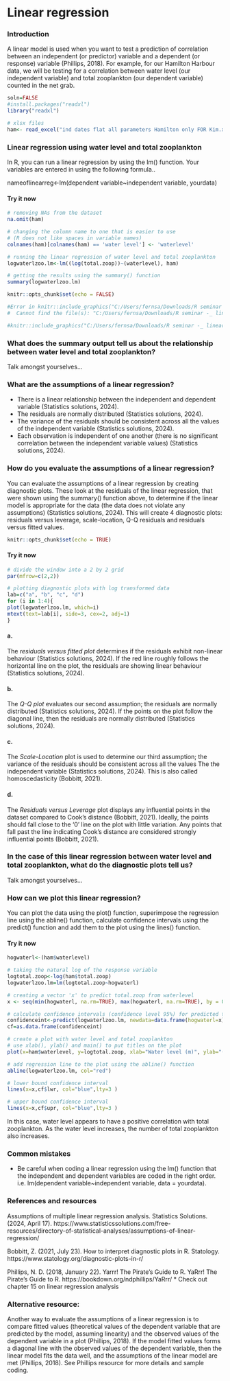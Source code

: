 
# Linear regression

### Introduction 

  A linear model is used when you want to test a prediction of correlation between an independent (or predictor) variable and a dependent (or response) variable (Phillips, 2018). For example, for our Hamilton Harbour data, we will be testing for a correlation between water level (our independent variable) and total zooplankton (our dependent variable) counted in the net grab. 

```r
soln=FALSE
#install.packages("readxl")
library("readxl")

# xlsx files
ham<- read_excel("ind dates flat all parameters Hamilton only FOR Kim.xlsx")
```

### Linear regression  using water level and total zooplankton

  In R, you can run a linear regression by using the lm() function. Your variables are entered in using the following formula.. 
  
  nameoflinearreg<-lm(dependent variable~independent variable, yourdata)

#### Try it now
```r
# removing NAs from the dataset 
na.omit(ham)
```

```r
# changing the column name to one that is easier to use
# (R does not like spaces in variable names)
colnames(ham)[colnames(ham) == 'water level'] <- 'waterlevel'

# running the linear regression of water level and total zooplankton
logwaterlzoo.lm<-lm((log(total.zoop))~(waterlevel), ham)

# getting the results using the summary() function
summary(logwaterlzoo.lm)
```

```r
knitr::opts_chunk$set(echo = FALSE)
```

```r
#Error in knitr::include_graphics("C:/Users/fernsa/Downloads/R seminar -_ linear regression .png") : 
#  Cannot find the file(s): "C:/Users/fernsa/Downloads/R seminar -_ linear regression .png"

#knitr::include_graphics("C:/Users/fernsa/Downloads/R seminar -_ linear regression .png")
```

### What does the summary output tell us about the relationship between water level and total zooplankton?
Talk amongst yourselves...

### What are the assumptions of a linear regression? 
  * There is a linear relationship between the independent and dependent variable (Statistics solutions, 2024).
  * The residuals are normally distributed (Statistics solutions, 2024). 
  * The variance of the residuals should be consistent across all the values of the independent variable (Statistics solutions, 2024). 
  * Each observation is independent of one another (there is no significant correlation between the independent variable values) (Statistics solutions, 2024). 

### How do you evaluate the assumptions of a linear regression?

  You can evaluate the assumptions of a linear regression by creating diagnostic plots. These look at the residuals of the linear regression, that were shown using the summary() function above, to determine if the linear model is appropriate for the data (the data does not violate any assumptions) (Statistics solutions, 2024). This will create 4 diagnostic plots: residuals versus leverage, scale-location, Q-Q residuals and residuals versus fitted values. 
  
```r
knitr::opts_chunk$set(echo = TRUE)
```
#### Try it now
```r
# divide the window into a 2 by 2 grid
par(mfrow=c(2,2))

# plotting diagnostic plots with log transformed data
lab=c("a", "b", "c", "d")
for (i in 1:4){
plot(logwaterlzoo.lm, which=i)
mtext(text=lab[i], side=3, cex=2, adj=1)
}
```

#### a. 
The *residuals versus fitted plot* determines if the residuals exhibit non-linear behaviour (Statistics solutions, 2024). If the red line roughly follows the horizontal line on the plot, the residuals are showing linear behaviour (Statistics solutions, 2024). 

#### b. 
The *Q-Q plot* evaluates our second assumption; the residuals are normally distributed (Statistics solutions, 2024). If the points on the plot follow the diagonal line, then the residuals are normally distributed (Statistics solutions, 2024).  

#### c.
The *Scale-Location* plot is used to determine our third assumption; the variance of the residuals should be consistent across all the values The the independent variable (Statistics solutions, 2024). This is also called homoscedasticity (Bobbitt, 2021).

#### d.
The *Residuals versus Leverage* plot displays any influential points in the dataset compared to Cook's distance (Bobbitt, 2021). Ideally, the points should fall close to the '0' line on the plot with little variation. Any points that fall past the line indicating Cook's distance are considered strongly influential points (Bobbitt, 2021). 

### In the case of this linear regression between water level and total zooplankton, what do the diagnostic plots tell us? 
Talk amongst yourselves...

### How can we plot this linear regression? 
You can plot the data using the plot() function, superimpose the regression line using the abline() function, calculate confidence intervals using the predict() function and add them to the plot using the lines() function. 

#### Try it now

```r
hogwaterl<-(ham$waterlevel)

# taking the natural log of the response variable
logtotal.zoop<-log(ham$total.zoop)
logwaterlzoo.lm=lm(logtotal.zoop~hogwaterl)

# creating a vector 'x' to predict total.zoop from waterlevel
x <- seq(min(hogwaterl, na.rm=TRUE), max(hogwaterl, na.rm=TRUE), by = 0.05)

# calculate confidence intervals (confidence level 95%) for predicted total.zoop values
confidenceint<-predict(logwaterlzoo.lm, newdata=data.frame(hogwaterl=x), interval="confidence", level=0.95)
cf=as.data.frame(confidenceint)

# create a plot with water level and total zooplankton
# use xlab(), ylab() and main() to put titles on the plot
plot(x=ham$waterlevel, y=logtotal.zoop, xlab="Water level (m)", ylab="(log) Total zooplankton", main="Relationship between water level and total zooplankton")

# add regression line to the plot using the abline() function
abline(logwaterlzoo.lm, col="red")

# lower bound confidence interval
lines(x=x,cf$lwr, col="blue",lty=3 )

# upper bound confidence interval
lines(x=x,cf$upr, col="blue",lty=3 )
```

In this case, water level appears to have a positive correlation with total zooplankton. As the water level increases, the number of total zooplankton also increases. 

### Common mistakes 
  * Be careful when coding a linear regression using the lm() function that the independent and dependent variables are coded in the right order. i.e. lm(dependent variable~independent variable, data = yourdata).


### References and resources
  Assumptions of multiple linear regression analysis. Statistics Solutions. (2024, April 17). https://www.statisticssolutions.com/free-resources/directory-of-statistical-analyses/assumptions-of-linear-regression/ 
  
  Bobbitt, Z. (2021, July 23). How to interpret diagnostic plots in R. Statology. https://www.statology.org/diagnostic-plots-in-r/ 

  Phillips, N. D. (2018, January 22). Yarrr! The Pirate’s Guide to R. YaRrr! The Pirate’s Guide to R. https://bookdown.org/ndphillips/YaRrr/ 
    * Check out chapter 15 on linear regression analysis 
    
### Alternative resource:

  Another way to evaluate the assumptions of a linear regression is to compare fitted values (theoretical values of the dependent variable that are predicted by the model, assuming linearity) and the observed values of the dependent variable in a plot (Phillips, 2018). If the model fitted values forms a diagonal line with the observed values of the dependent variable, then the linear model fits the data well, and the assumptions of the linear model are met (Phillips, 2018). See Phillips resource for more details and sample coding. 


